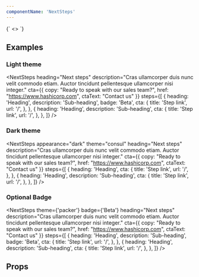 ```yaml
---
componentName: 'NextSteps'
---
```


<LiveComponent>
  {`
<>
  <NextSteps
    heading="Next steps"
    description="Cras ullamcorper duis nunc velit commodo etiam. Auctor tincidunt pellentesque ullamcorper nisi integer."
    cta={
      copy: "Ready to speak with our sales team?",
      href: "https://www.hashicorp.com",
      ctaText: "Contact us"
    }
    steps={[
      {
        heading: 'Heading',
        description: 'Sub-heading',
        badge: 'Beta',
        cta: {
          title: 'Step link',
          url: '/'
        }
      },
      {
        heading: 'Heading',
        description: 'Sub-heading',
        cta: {
          title: 'Step link',
          url: '/'
        }
      },
      {
        heading: 'Heading',
        description: 'Sub-heading',
        cta: {
          title: 'Step link',
          url: '/'
        }
      },
    ]}
  />
</>
`}
</LiveComponent>

## Examples

<h3 className="g-type-label" style={{ color: 'var(--gray-3)' }}>
  Light theme
</h3>

<div style={{border: "1px solid var(--gray-6)"}}>

<NextSteps
  heading="Next steps"
  description="Cras ullamcorper duis nunc velit commodo etiam. Auctor tincidunt pellentesque ullamcorper nisi integer."
  cta={{
    copy: "Ready to speak with our sales team?",
    href: "https://www.hashicorp.com",
    ctaText: "Contact us"
  }}
  steps={[
    {
      heading: 'Heading',
      description: 'Sub-heading',
      badge: 'Beta',
      cta: {
        title: 'Step link',
        url: '/',
      },
    },
    {
      heading: 'Heading',
      description: 'Sub-heading',
      cta: {
        title: 'Step link',
        url: '/',
      },
    },
  ]}
/>

</div>

<h3 className="g-type-label" style={{ color: 'var(--gray-3)' }}>
  Dark theme
</h3>

<div style={{marginBottom: 24, background: "black"}}>

<NextSteps
  appearance="dark"
  theme="consul"
  heading="Next steps"
  description="Cras ullamcorper duis nunc velit commodo etiam. Auctor tincidunt pellentesque ullamcorper nisi integer."
  cta={{
    copy: "Ready to speak with our sales team?",
    href: "https://www.hashicorp.com",
    ctaText: "Contact us"
  }}
  steps={[
    {
      heading: 'Heading',
      cta: {
        title: 'Step link',
        url: '/',
      },
    },
    {
      heading: 'Heading',
      description: 'Sub-heading',
      cta: {
        title: 'Step link',
        url: '/',
      },
    },
  ]}
/>

</div>

<h3 className="g-type-label" style={{ color: 'var(--gray-3)' }}>
  Optional Badge
</h3>

<div style={{border: "1px solid var(--gray-6)"}}>

<NextSteps
  theme={'packer'}
  badge={'Beta'}
  heading="Next steps"
  description="Cras ullamcorper duis nunc velit commodo etiam. Auctor tincidunt pellentesque ullamcorper nisi integer."
  cta={{
    copy: "Ready to speak with our sales team?",
    href: "https://www.hashicorp.com",
    ctaText: "Contact us"
  }}
  steps={[
    {
      heading: 'Heading',
      description: 'Sub-heading',
      badge: 'Beta',
      cta: {
        title: 'Step link',
        url: '/',
      },
    },
    {
      heading: 'Heading',
      description: 'Sub-heading',
      cta: {
        title: 'Step link',
        url: '/',
      },
    },
  ]}
/>
</div>

## Props

<PropsTable props={componentProps} />
